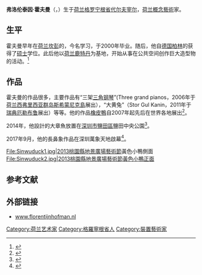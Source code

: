 {{Infobox person
| name               = 弗洛倫泰因·霍夫曼<br>Florentijn Hofman
| image              = File:Florentijn Hofman in Glory Pier, Port of Kaohsiung, Taiwan.jpg
| alt                = 
| caption            = 在[[高雄港|高雄港]][[光榮碼頭|光榮碼頭]]的弗洛倫泰因·霍夫曼
| birth_date         =  {{birth date and age|df=yes|1977|04|16}}
| birth_place        = {{NLD}}[[代爾夫宰爾|代爾夫宰爾]]
| death_date         =  <!-- {{Death date and age|df=yes|YYYY|MM|DD|YYYY|MM|DD}} (death date then birth date) -->
| death_place        = 
| death_cause        = 
| resting_place      = 
| monuments          = 
| residence          = {{NLD}}[[鹿特丹|鹿特丹]]
| nationality        = {{NLD}}
| education          = 
| alma_mater         = 
| organization       = 
| known_for          = 
| notable_works      =  [[黃色小鴨|黃色小鴨]]
| style              = 
| spouse             =   
| children           = 4
| parents            =  <!-- overrides mother and father parameters -->
| family             = 
| callsign           = 
| awards             = 
| website            =  {{URL|florentijnhofman.nl}}
| footnotes          = 
}}

'''弗洛伦泰因·霍夫曼'''（{{lang-nl|Florentijn Hofman}}，{{bd|1977年|4月16日||}}）生于[[荷兰|荷兰]][[格罗宁根省|格罗宁根省]][[代尔夫宰尔|代尔夫宰尔]]，[[荷兰|荷兰]][[概念藝術|概念藝術]]家。

==生平==
霍夫曼早年在[[荷兰|荷兰]][[坎彭_(荷兰)|坎彭]]的{{tsl|nl|Christelijke Academie voor Beeldende Kunsten||基督教美术学院}}，今名{{tsl|nl|ArtEZ Art & Design Zwolle||ArtEZ兹沃勒艺术与设计}}学习，于2000年毕业。随后，他自[[德国|德国]][[柏林|柏林]]的{{tsl|de|Kunsthochschule Berlin-Weißensee||柏林－魏森塞艺术学院}}获得了[[硕士|硕士]]学位。此后他以[[荷兰|荷兰]][[鹿特丹|鹿特丹]]为基地，开始从事在公共空间创作巨大造型物的活动。<ref name="chishima">{{Cite web|url=http://www.chishimatochi.com/solution/regional/duck/|title=アヒルプロジェクト|work=事業内容地域創生・社会貢献事業|publisher=千島土地株式会社|accessdate=2012-10-16|deadurl=yes|archiveurl=https://web.archive.org/web/20121022054231/http://www.chishimatochi.com/solution/regional/duck/|archivedate=2012-10-22}}</ref>

==作品==
霍夫曼的作品很多，主要作品有“三架[[三角钢琴|三角钢琴]]”(Three grand pianos，2006年于[[荷兰|荷兰]][[西弗里西亚群岛|西弗里西亚群岛]][[斯希蒙尼克島|斯希蒙尼克島]]展出），“大黄兔”（Stor Gul Kanin，2011年于[[瑞典|瑞典]][[厄勒布鲁|厄勒布鲁]]展出）等等。他的作品[[橡皮鴨_(藝術品)|橡皮鴨]]自2007年起先后在世界各地展出<ref>{{Cite web |url= http://www.florentijnhofman.nl/dev/projects.php |title= PROJECTS |work= Website Florentijn Hofman |publisher= Website Florentijn Hofman |language= en |accessdate= 2012-10-16 |deadurl= yes |archiveurl= https://web.archive.org/web/20130114072525/http://www.florentijnhofman.nl/dev/projects.php |archivedate= 2013-01-14 }}</ref>。

2014年，他設計的大章魚放置在[[深圳市|深圳市]][[鹽田區|鹽田區]]鹽田中央公園<ref>{{cite news|url=http://www.shenchuang.com/sznews/20140512/59321.shtml|title=“大黄鸭”之父设计10米高章鱼雕塑 将亮相深圳盐田中央公园|date=2014-05-12|publisher=深窗网|access-date=2017-06-11|archive-url=https://web.archive.org/web/20170928150330/http://www.shenchuang.com/sznews/20140512/59321.shtml|archive-date=2017-09-28|dead-url=yes}}</ref>。

2017年9月，他的長鼻象作品在深圳萬象天地啟幕<ref>{{cite news|url=http://www.chinanews.com/sh/2017/09-28/8342354.shtml|title=“大黄鸭之父”霍夫曼长鼻象作品落地深圳 象鼻长24米|date=2017-09-28|author=郑小红 陈文|publisher=中国新闻网|accessdate=2017-09-28|archive-date=2017-09-28|archive-url=https://web.archive.org/web/20170928150206/http://www.chinanews.com/sh/2017/09-28/8342354.shtml|dead-url=no}}</ref>。

<gallery>
File:Sinwuduck1.jpg|[[2013桃園縣地景廣場藝術節|2013桃園縣地景廣場藝術節]]黃色小鴨側面
File:Sinwuduck2.jpg|2013桃園縣地景廣場藝術節黃色小鴨正面
</gallery>

==参考文献==
{{commonscat|Florentijn Hofman}}
{{reflist}}

==外部链接==
*[http://www.florentijnhofman.nl/ www.florentijnhofman.nl] {{Wayback|url=http://www.florentijnhofman.nl/ |date=20150222023740 }}

[[Category:荷兰艺术家|Category:荷兰艺术家]]
[[Category:格羅寧根省人|Category:格羅寧根省人]]
[[Category:裝置藝術家|Category:裝置藝術家]]